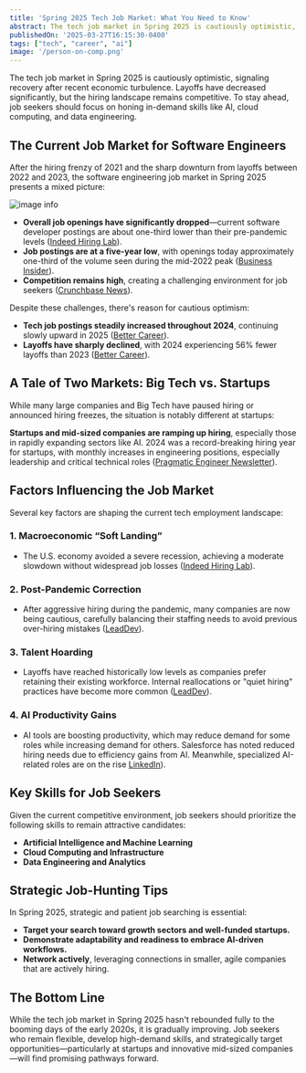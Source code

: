 ```yaml
---
title: 'Spring 2025 Tech Job Market: What You Need to Know'
abstract: The tech job market in Spring 2025 is cautiously optimistic, signaling recovery after recent economic turbulence. While layoffs have decreased significantly, the hiring landscape remains competitive. Job seekers should stay adaptable, honing in-demand skills like AI, cloud computing, and data engineering to remain attractive candidates.
publishedOn: '2025-03-27T16:15:30-0400'
tags: ["tech", "career", "ai"]
image: '/person-on-comp.png'
---
```


The tech job market in Spring 2025 is cautiously optimistic, signaling recovery after recent economic turbulence. Layoffs have decreased significantly, but the hiring landscape remains competitive. To stay ahead, job seekers should focus on honing in-demand skills like AI, cloud computing, and data engineering.

## The Current Job Market for Software Engineers

After the hiring frenzy of 2021 and the sharp downturn from layoffs between 2022 and 2023, the software engineering job market in Spring 2025 presents a mixed picture:

![image info](/layoffs.jpeg)

- **Overall job openings have significantly dropped**—current software developer postings are about one-third lower than their pre-pandemic levels ([Indeed Hiring Lab](https://www.hiringlab.org/2024/12/10/indeed-2025-us-jobs-and-hiring-trends-report/#:~:text=sectors%20like%20tech%20%E2%80%94%20is,26)).
- **Job postings are at a five-year low**, with openings today approximately one-third of the volume seen during the mid-2022 peak ([Business Insider](https://www.businessinsider.com/jobs-software-engineers-coders-bad-market-ai-2025-3#:~:text=,to%20grow%20significantly%20by%202033)).
- **Competition remains high**, creating a challenging environment for job seekers ([Crunchbase News](https://news.crunchbase.com/job-market/tech-jobs-2025-benefits-perks-flexibility/#:~:text=Startup%20and%20tech%20jobs%20are,to%20come%20by%20these%20days)).

Despite these challenges, there's reason for cautious optimism:

- **Tech job postings steadily increased throughout 2024**, continuing slowly upward in 2025 ([Better Career](https://www.bettercareer.org/blog/Tech-Job-Market-2025)).
- **Layoffs have sharply declined**, with 2024 experiencing 56% fewer layoffs than 2023 ([Better Career](https://www.bettercareer.org/blog/Tech-Job-Market-2025)).

## A Tale of Two Markets: Big Tech vs. Startups

While many large companies and Big Tech have paused hiring or announced hiring freezes, the situation is notably different at startups:

**Startups and mid-sized companies are ramping up hiring**, especially those in rapidly expanding sectors like AI. 2024 was a record-breaking hiring year for startups, with monthly increases in engineering positions, especially leadership and critical technical roles ([Pragmatic Engineer Newsletter](https://newsletter.pragmaticengineer.com/p/startup-market-in-2025)).

## Factors Influencing the Job Market

Several key factors are shaping the current tech employment landscape:

### 1. Macroeconomic “Soft Landing”

- The U.S. economy avoided a severe recession, achieving a moderate slowdown without widespread job losses ([Indeed Hiring Lab](https://www.hiringlab.org/2024/12/10/indeed-2025-us-jobs-and-hiring-trends-report)).

### 2. Post-Pandemic Correction

- After aggressive hiring during the pandemic, many companies are now being cautious, carefully balancing their staffing needs to avoid previous over-hiring mistakes ([LeadDev](https://leaddev.com/hiring/6-engineering-hiring-trends-to-look-out-for-in-2025)).

### 3. Talent Hoarding

- Layoffs have reached historically low levels as companies prefer retaining their existing workforce. Internal reallocations or "quiet hiring" practices have become more common ([LeadDev](https://leaddev.com/hiring/6-engineering-hiring-trends-to-look-out-for-in-2025)).

### 4. AI Productivity Gains

- AI tools are boosting productivity, which may reduce demand for some roles while increasing demand for others. Salesforce has noted reduced hiring needs due to efficiency gains from AI. Meanwhile, specialized AI-related roles are on the rise [LinkedIn](https://www.linkedin.com/pulse/key-changes-tech-job-market-2025-ig-recruit-flljf/)).

## Key Skills for Job Seekers

Given the current competitive environment, job seekers should prioritize the following skills to remain attractive candidates:

- **Artificial Intelligence and Machine Learning**
- **Cloud Computing and Infrastructure**
- **Data Engineering and Analytics**

## Strategic Job-Hunting Tips

In Spring 2025, strategic and patient job searching is essential:

- **Target your search toward growth sectors and well-funded startups.**
- **Demonstrate adaptability and readiness to embrace AI-driven workflows.**
- **Network actively**, leveraging connections in smaller, agile companies that are actively hiring.

## The Bottom Line

While the tech job market in Spring 2025 hasn't rebounded fully to the booming days of the early 2020s, it is gradually improving. Job seekers who remain flexible, develop high-demand skills, and strategically target opportunities—particularly at startups and innovative mid-sized companies—will find promising pathways forward.
